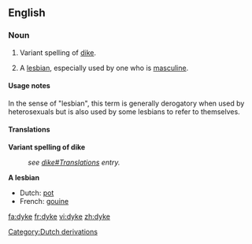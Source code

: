 {{see|dike}}
==English==

===Noun===
{{en-noun}}

# {{cattag|uncommon}} Variant spelling of [[dike]].
# {{cattag|derogatory|slang}} A [[lesbian]], especially used by one who is [[masculine]].

====Usage notes====
In the sense of "lesbian", this term is generally derogatory when used by heterosexuals but is also used by some lesbians to refer to themselves.

====Translations====
'''Variant spelling of dike'''
:''see [[dike#Translations]] entry.''

'''A lesbian'''
*Dutch: [[pot]] {{f}}
*French: [[gouine]] {{f}}

[[Category:Dutch derivations]]

[[fa:dyke]]
[[fr:dyke]]
[[vi:dyke]]
[[zh:dyke]]